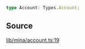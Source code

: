 ```ts
type Account: Types.Account;
```

## Source

[lib/mina/account.ts:19](https://github.com/o1-labs/o1js/blob/081e48fe103a96db7083cdaea72a409cca3182c3/src/lib/mina/account.ts#L19)
